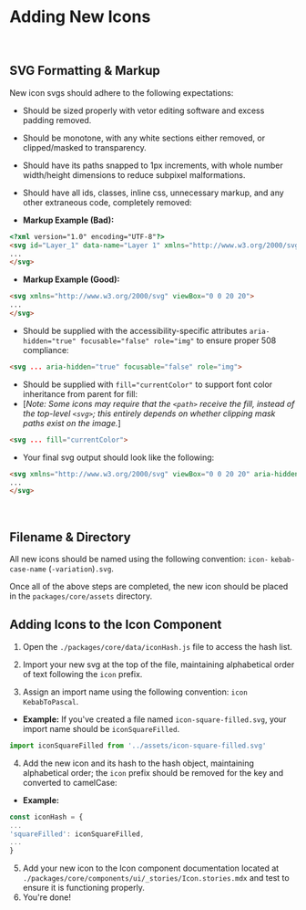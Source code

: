
<Meta
  title="Guides/New Icons"
/>

# Adding New Icons
<br/>

## SVG Formatting & Markup
New icon svgs should adhere to the following expectations:
- Should be sized properly with vetor editing software and excess padding removed.
- Should be monotone, with any white sections either removed, or clipped/masked to transparency.
- Should have its paths snapped to 1px increments, with whole number width/height dimensions to reduce subpixel malformations.
- Should have all ids, classes, inline css, unnecessary markup, and any other extraneous code, completely removed:

- **Markup Example (Bad):**
```html
<?xml version="1.0" encoding="UTF-8"?>
<svg id="Layer_1" data-name="Layer 1" xmlns="http://www.w3.org/2000/svg" xmlns:xlink="http://www.w3.org/1999/xlink" <style>.cls-1{fill:none;}</style> viewBox="0 0 20.556 20.566">
...
</svg>
```
- **Markup Example (Good):**
```html
<svg xmlns="http://www.w3.org/2000/svg" viewBox="0 0 20 20">
...
</svg>
```
- Should be supplied with the accessibility-specific attributes `aria-hidden="true" focusable="false" role="img"` to ensure proper 508 compliance:
```html
<svg ... aria-hidden="true" focusable="false" role="img">
```
- Should be supplied with `fill="currentColor"` to support font color inheritance from parent for fill:
- [*Note: Some icons may require that the `<path>` receive the fill, instead of the top-level `<svg>`; this entirely depends on whether clipping mask paths exist on the image.*]
```html
<svg ... fill="currentColor">
```
- Your final svg output should look like the following:
```html
<svg xmlns="http://www.w3.org/2000/svg" viewBox="0 0 20 20" aria-hidden="true" focusable="false" role="img" fill="currentColor">
...
</svg>
```
<br/>

## Filename & Directory
All new icons should be named using the following convention: `icon-` `kebab-case-name` (`-variation`)`.svg`.

Once all of the above steps are completed, the new icon should be placed in the `packages/core/assets` directory.
<br/>

## Adding Icons to the Icon Component
1) Open the `./packages/core/data/iconHash.js` file to access the hash list.

2) Import your new svg at the top of the file, maintaining alphabetical order of text following the `icon` prefix.

3) Assign an import name using the following convention: `icon` `KebabToPascal`.
- **Example:** If you've created a file named `icon-square-filled.svg`, your import name should be `iconSquareFilled`.
```js
import iconSquareFilled from '../assets/icon-square-filled.svg'
```
4) Add the new icon and its hash to the hash object, maintaining alphabetical order; the `icon` prefix should be removed for the key and converted to camelCase:
- **Example:**
```js
const iconHash = {
...
'squareFilled': iconSquareFilled,
...
}
```
5) Add your new icon to the Icon component documentation located at `./packages/core/components/ui/_stories/Icon.stories.mdx` and test to ensure it is functioning properly.
6) You're done!
